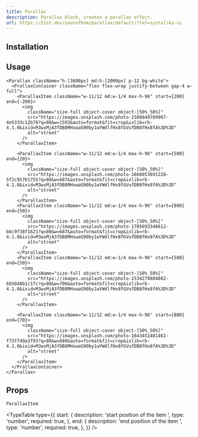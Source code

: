 ```yaml
---
title: Parallax
description: Parallax block, creates a parallax effect.
url: https://21st.dev/youcefbnm/parallax/default/?ref=systaliko-ui
---
```


<ComponentPreview name="parallax-demo" />

## Installation

<ComponentInstallation name="parallax" />

## Usage

```tsx
<Parallax className="h-[3600px] md:h-[2000px] p-12 bg-white">
  <PrallaxContainer className="flex flex-wrap justify-between gap-4 w-full">
    <ParallaxItem className="w-11/12 md:w-1/4 max-h-96" start={200} end={-200}>
      <img
        className="size-full object-cover object-[50%_50%]"
        src="https://images.unsplash.com/photo-1508849789987-4e5333c12b78?q=80&w=1593&auto=format&fit=crop&ixlib=rb-4.1.0&ixid=M3wxMjA3fDB8MHxwaG90by1wYWdlfHx8fGVufDB8fHx8fA%3D%3D"
        alt="street"
      />
    </ParallaxItem>

    <ParallaxItem className="w-11/12 md:w-1/4 max-h-96" start={500} end={20}>
      <img
        className="size-full object-cover object-[50%_50%]"
        src="https://images.unsplash.com/photo-1666053691228-5f2c957b1755?q=80&w=687&auto=format&fit=crop&ixlib=rb-4.1.0&ixid=M3wxMjA3fDB8MHxwaG90by1wYWdlfHx8fGVufDB8fHx8fA%3D%3D"
        alt="street"
      />
    </ParallaxItem>
    <ParallaxItem className="w-11/12 md:w-1/4 max-h-96" start={800} end={50}>
      <img
        className="size-full object-cover object-[50%_50%]"
        src="https://images.unsplash.com/photo-1705693346612-bbc9f38f1621?q=80&w=687&auto=format&fit=crop&ixlib=rb-4.1.0&ixid=M3wxMjA3fDB8MHxwaG90by1wYWdlfHx8fGVufDB8fHx8fA%3D%3D"
        alt="street"
      />
    </ParallaxItem>
    <ParallaxItem className="w-11/12 md:w-1/4 max-h-96" start={500} end={50}>
      <img
        className="size-full object-cover object-[50%_50%]"
        src="https://images.unsplash.com/photo-1534270804882-6b5048b1c1fc?q=80&w=706&auto=format&fit=crop&ixlib=rb-4.1.0&ixid=M3wxMjA3fDB8MHxwaG90by1wYWdlfHx8fGVufDB8fHx8fA%3D%3D"
        alt="street"
      />
    </ParallaxItem>

    <ParallaxItem className="w-11/12 md:w-1/4 max-h-96" start={800} end={70}>
      <img
        className="size-full object-cover object-[50%_50%]"
        src="https://images.unsplash.com/photo-1643451481461-f73ff49a3f93?q=80&w=688&auto=format&fit=crop&ixlib=rb-4.1.0&ixid=M3wxMjA3fDB8MHxwaG90by1wYWdlfHx8fGVufDB8fHx8fA%3D%3D"
        alt="street"
      />
    </ParallaxItem>
  </PrallaxContainer>
</Parallax>
```

## Props

`ParallaxItem`

<TypeTable
  type={{
    start: {
      description: 'start position of the item ',
      type: 'number',
      required: true,
    },
    end: {
      description: 'end position of the item ',
      type: 'number',
      required: true,
    },
  }}
/>
